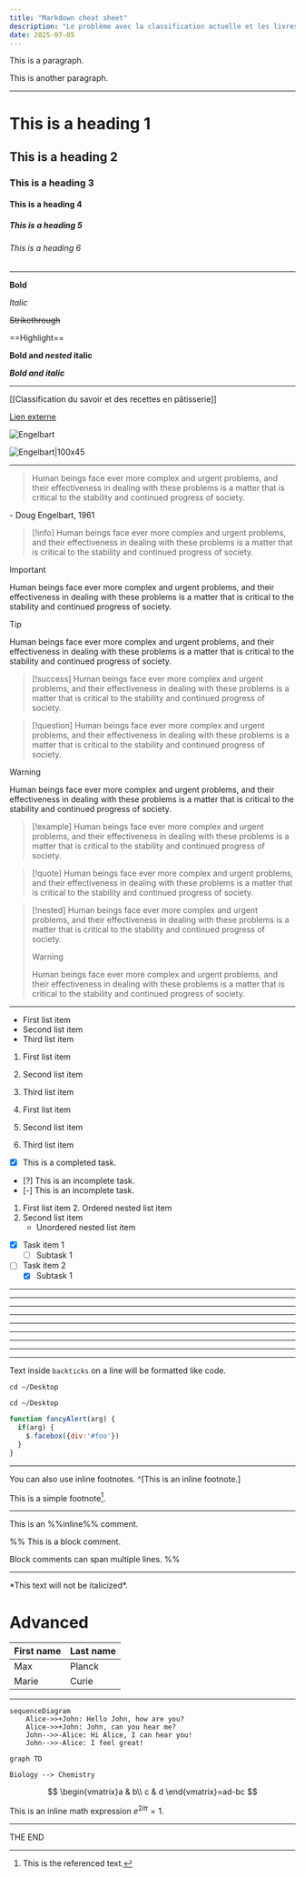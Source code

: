 ```yaml
---
title: "Markdown cheat sheet"
description: "Le problème avec la classification actuelle et les livres de pâtisserie."
date: 2025-07-05
---
```


This is a paragraph.

This is another paragraph.

---
# This is a heading 1
## This is a heading 2
### This is a heading 3
#### This is a heading 4
##### This is a heading 5
###### This is a heading 6

---

**Bold**

_Italic_

~~Strikethrough~~

==Highlight==

**Bold and _nested_ italic**

***Bold and italic***

---

[[Classification du savoir et des recettes en pâtisserie]]

[Lien externe](https://google.com)

![Engelbart](https://history-computer.com/ModernComputer/Basis/images/Engelbart.jpg)

<span class="w-20 h-1">![Engelbart|100x45](https://history-computer.com/ModernComputer/Basis/images/Engelbart.jpg)</span>

---


> Human beings face ever more complex and urgent problems, and their effectiveness in dealing with these problems is a matter that is critical to the stability and continued progress of society.

\- Doug Engelbart, 1961

> [!info]
> Human beings face ever more complex and urgent problems, and their effectiveness in dealing with these problems is a matter that is critical to the stability and continued progress of society.

> [!important]
> Human beings face ever more complex and urgent problems, and their effectiveness in dealing with these problems is a matter that is critical to the stability and continued progress of society.

> [!tip]
> Human beings face ever more complex and urgent problems, and their effectiveness in dealing with these problems is a matter that is critical to the stability and continued progress of society.

> [!success]
> Human beings face ever more complex and urgent problems, and their effectiveness in dealing with these problems is a matter that is critical to the stability and continued progress of society.

> [!question]
> Human beings face ever more complex and urgent problems, and their effectiveness in dealing with these problems is a matter that is critical to the stability and continued progress of society.

> [!warning]
> Human beings face ever more complex and urgent problems, and their effectiveness in dealing with these problems is a matter that is critical to the stability and continued progress of society.

> [!example]
> Human beings face ever more complex and urgent problems, and their effectiveness in dealing with these problems is a matter that is critical to the stability and continued progress of society.

> [!quote]
> Human beings face ever more complex and urgent problems, and their effectiveness in dealing with these problems is a matter that is critical to the stability and continued progress of society.

> [!nested]
> Human beings face ever more complex and urgent problems, and their effectiveness in dealing with these problems is a matter that is critical to the stability and continued progress of society.
> > [!warning]
> Human beings face ever more complex and urgent problems, and their effectiveness in dealing with these problems is a matter that is critical to the stability and continued progress of society.

---

- First list item
- Second list item
- Third list item

1. First list item
2. Second list item
3. Third list item

4. First list item
5. Second list item
6. Third list item

- [x] This is a completed task.
- [?] This is an incomplete task.
- [-] This is an incomplete task.

1. First list item
   2. Ordered nested list item
3. Second list item
   - Unordered nested list item

- [x] Task item 1
	- [ ] Subtask 1
- [ ] Task item 2
	- [x] Subtask 1

***
****
* * *
---
----
- - -
___
____
_ _ _

Text inside `backticks` on a line will be formatted like code.

```
cd ~/Desktop
```

	cd ~/Desktop

```js
function fancyAlert(arg) {
  if(arg) {
    $.facebox({div:'#foo'})
  }
}
```

--- 

You can also use inline footnotes. ^[This is an inline footnote.]

This is a simple footnote[^1].

[^1]: This is the referenced text.
[^2]: Add 2 spaces at the start of each new line.
  This lets you write footnotes that span multiple lines.
[^note]: Named footnotes still appear as numbers, but can make it easier to identify and link references.

---

This is an %%inline%% comment.

%%
This is a block comment.

Block comments can span multiple lines.
%%

--- 

\*This text will not be italicized\*.

# Advanced

| First name | Last name |
| ---------- | --------- |
| Max        | Planck    |
| Marie      | Curie     

---

```mermaid
sequenceDiagram
    Alice->>+John: Hello John, how are you?
    Alice->>+John: John, can you hear me?
    John-->>-Alice: Hi Alice, I can hear you!
    John-->>-Alice: I feel great!
```

```mermaid
graph TD

Biology --> Chemistry
```

$$
\begin{vmatrix}a & b\\
c & d
\end{vmatrix}=ad-bc
$$

This is an inline math expression $e^{2i\pi} = 1$.

---
THE END